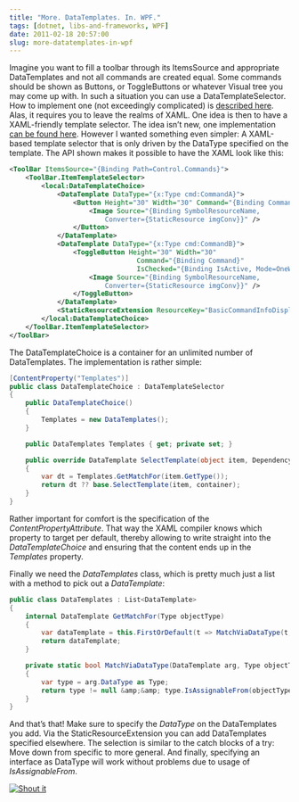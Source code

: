 ```yaml
---
title: "More. DataTemplates. In. WPF."
tags: [dotnet, libs-and-frameworks, WPF]
date: 2011-02-18 20:57:00
slug: more-datatemplates-in-wpf
---
```


Imagine you want to fill a toolbar through its ItemsSource and appropriate DataTemplates and not all commands are created equal. Some commands should be shown as Buttons, or ToggleButtons or whatever Visual tree you may come up with. In such a situation you can use a DataTemplateSelector. How to implement one (not exceedingly complicated) is [described here](http://www.switchonthecode.com/tutorials/wpf-tutorial-how-to-use-a-datatemplateselector). Alas, it requires you to leave the realms of XAML. One idea is then to have a XAML-friendly template selector. The idea isn’t new, one implementation [can be found here](http://zhebrun.blogspot.com/2008/09/are-you-tired-to-create.html). However I wanted something even simpler: A XAML-based template selector that is only driven by the DataType specified on the template. The API shown makes it possible to have the XAML look like this:

```xml 
<ToolBar ItemsSource="{Binding Path=Control.Commands}">
    <ToolBar.ItemTemplateSelector>
        <local:DataTemplateChoice>
            <DataTemplate DataType="{x:Type cmd:CommandA}">
                <Button Height="30" Width="30" Command="{Binding Command}">
                    <Image Source="{Binding SymbolResourceName, 
                        Converter={StaticResource imgConv}}" />
                </Button>
            </DataTemplate>
            <DataTemplate DataType="{x:Type cmd:CommandB}">
                <ToggleButton Height="30" Width="30" 
                                Command="{Binding Command}" 
                                IsChecked="{Binding IsActive, Mode=OneWayToSource}">
                    <Image Source="{Binding SymbolResourceName, 
                        Converter={StaticResource imgConv}}" />
                </ToggleButton>
            </DataTemplate>
            <StaticResourceExtension ResourceKey="BasicCommandInfoDisplay" />
        </local:DataTemplateChoice>
    </ToolBar.ItemTemplateSelector>
</ToolBar>
```

The DataTemplateChoice is a container for an unlimited number of DataTemplates. The implementation is rather simple:

```csharp
[ContentProperty("Templates")]
public class DataTemplateChoice : DataTemplateSelector
{
    public DataTemplateChoice()
    {
        Templates = new DataTemplates();
    }

    public DataTemplates Templates { get; private set; }

    public override DataTemplate SelectTemplate(object item, DependencyObject container)
    {
        var dt = Templates.GetMatchFor(item.GetType());
        return dt ?? base.SelectTemplate(item, container);
    }
}
```

Rather important for comfort is the specification of the _ContentPropertyAttribute_. That way the XAML compiler knows which property to target per default, thereby allowing to write straight into the _DataTemplateChoice_ and ensuring that the content ends up in the _Templates_ property.

Finally we need the _DataTemplates_ class, which is pretty much just a list with a method to pick out a _DataTemplate_:

```csharp
public class DataTemplates : List<DataTemplate>
{
    internal DataTemplate GetMatchFor(Type objectType)
    {
        var dataTemplate = this.FirstOrDefault(t => MatchViaDataType(t, objectType));
        return dataTemplate;
    }

    private static bool MatchViaDataType(DataTemplate arg, Type objectType)
    {
        var type = arg.DataType as Type;
        return type != null &amp;&amp; type.IsAssignableFrom(objectType);
    }
}
```

And that’s that! Make sure to specify the _DataType_ on the DataTemplates you add. Via the StaticResourceExtension you can add DataTemplates specified elsewhere. The selection is similar to the catch blocks of a try: Move down from specific to more general. And finally, specifying an interface as DataType will work without problems due to usage of _IsAssignableFrom_.

[![Shout it](http://dotnetshoutout.com/image.axd?url=http%3A%2F%2Frealfiction.net%2Fgo%2F198)](http://dotnetshoutout.com/realfiction-More-DataTemplates-In-WPF)